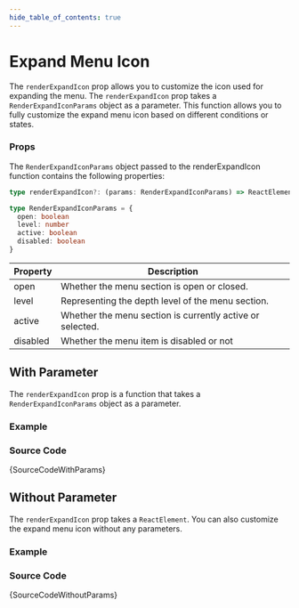 ```yaml
---
hide_table_of_contents: true
---
```



# Expand Menu Icon

The `renderExpandIcon` prop allows you to customize the icon used for expanding the menu. The `renderExpandIcon` prop takes a `RenderExpandIconParams` object as a parameter. This function allows you to fully customize the expand menu icon based on different conditions or states.

### Props

The `RenderExpandIconParams` object passed to the renderExpandIcon function contains the following properties:

```ts noCopy
type renderExpandIcon?: (params: RenderExpandIconParams) => ReactElement

type RenderExpandIconParams = {
  open: boolean
  level: number
  active: boolean
  disabled: boolean
}
```

| Property | Description                                               |
| -------- | --------------------------------------------------------- |
| open     | Whether the menu section is open or closed.               |
| level    | Representing the depth level of the menu section.         |
| active   | Whether the menu section is currently active or selected. |
| disabled | Whether the menu item is disabled or not                  |

## With Parameter

The `renderExpandIcon` prop is a function that takes a `RenderExpandIconParams` object as a parameter.

### Example

<IframeWindow url='http://localhost:3000/menu-examples/horizontal-menu/menu/expand-icon/with-params' />

### Source Code

<TsToJsCodeSnippet>{SourceCodeWithParams}</TsToJsCodeSnippet>

## Without Parameter

The `renderExpandIcon` prop takes a `ReactElement`. You can also customize the expand menu icon without any parameters.

### Example

<IframeWindow url='http://localhost:3000/menu-examples/horizontal-menu/menu/expand-icon/without-params' />

### Source Code

<TsToJsCodeSnippet>{SourceCodeWithoutParams}</TsToJsCodeSnippet>
